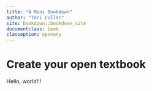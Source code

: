 ```yaml
---
title: "A Mini Bookdown"
author: "Tori Culler"
site: bookdown::bookdown_site
documentclass: book
classoption: openany
---
```


# Create your open textbook

Hello, world!!!
